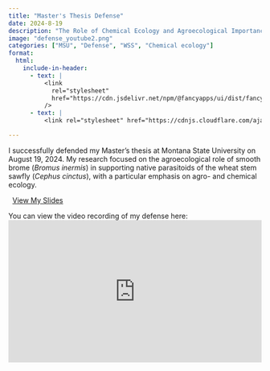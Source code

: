 ```yaml
---
title: "Master's Thesis Defense"
date: 2024-8-19
description: "The Role of Chemical Ecology and Agroecological Importance of Smooth Brome in Biological Control of the Wheat Stem Sawfly by Native Parasitoids"
image: "defense_youtube2.png"
categories: ["MSU", "Defense", "WSS", "Chemical ecology"]
format:
  html:
    include-in-header:
      - text: |
          <link
            rel="stylesheet"
            href="https://cdn.jsdelivr.net/npm/@fancyapps/ui/dist/fancybox.css"
          />
      - text: |
          <link rel="stylesheet" href="https://cdnjs.cloudflare.com/ajax/libs/font-awesome/6.5.0/css/all.min.css">

---
```

I successfully defended my Master’s thesis at Montana State University on August 19, 2024. My research focused on the agroecological role of smooth brome (*Bromus inermis*) in supporting native parasitoids of the wheat stem sawfly (*Cephus cinctus*), with a particular emphasis on agro- and chemical ecology. 

<p style="text-align:left;">
  <a href="https://1drv.ms/p/c/af438b0dd68ebd20/ESdYofrjdrBFhGr6sogRo40B_yUkKuJewVN1OVJWuha-_g?e=yls71e" target="_blank">
    <i class="fas fa-file-powerpoint" style="margin-right:8px; color:#d24726;"></i>View My Slides
  </a>
</p>

You can view the video recording of my defense here:  
<div style="position:relative;padding-bottom:56.25%;height:0;overflow:hidden;">
  <iframe src="https://www.youtube.com/embed/P30QPadkdZE?si=HiBvs2bmtSQQ3OWY" 
    title="YouTube video player" 
    frameborder="0" 
    allow="accelerometer; autoplay; clipboard-write; encrypted-media; gyroscope; picture-in-picture; web-share" 
    referrerpolicy="strict-origin-when-cross-origin" 
    allowfullscreen 
    style="position:absolute;top:0;left:0;width:100%;height:100%;">
  </iframe>
</div>



